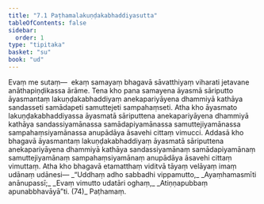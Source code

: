 ```yaml
---
title: "7.1 Paṭhamalakuṇḍakabhaddiyasutta"
tableOfContents: false
sidebar:
  order: 1
type: "tipitaka"
basket: "su"
book: "ud"
---
```



<DynamicBreadcrumb />

<Division number="61" book="ud" bookNo="18" page="170">

<Paragraph number="602" book="ud">
Evaṃ me sutaṃ—  ekaṃ samayaṃ bhagavā sāvatthiyaṃ viharati jetavane anāthapiṇḍikassa ārāme. Tena kho pana samayena āyasmā sāriputto āyasmantaṃ lakuṇḍakabhaddiyaṃ anekapariyāyena dhammiyā kathāya sandasseti samādapeti samuttejeti sampahaṃseti.
</Paragraph>

<Paragraph number="603" book="ud">
Atha kho āyasmato lakuṇḍakabhaddiyassa āyasmatā sāriputtena anekapariyāyena dhammiyā kathāya sandassiyamānassa samādapiyamānassa samuttejiyamānassa sampahaṃsiyamānassa anupādāya āsavehi cittaṃ vimucci.
</Paragraph>

<Paragraph number="604" book="ud">
Addasā kho bhagavā āyasmantaṃ lakuṇḍakabhaddiyaṃ āyasmatā sāriputtena anekapariyāyena dhammiyā kathāya sandassiyamānaṃ samādapiyamānaṃ samuttejiyamānaṃ sampahaṃsiyamānaṃ anupādāya āsavehi cittaṃ vimuttaṃ.
</Paragraph>

<Paragraph number="605" book="ud">
Atha kho bhagavā etamatthaṃ viditvā tāyaṃ velāyaṃ imaṃ udānaṃ udānesi—
</Paragraph>

<Paragraph number="606" type="verses" book="ud">
_“Uddhaṃ adho sabbadhi vippamutto,_  
_Ayaṃhamasmīti anānupassī;_  
_Evaṃ vimutto udatāri oghaṃ,_  
_Atiṇṇapubbaṃ apunabbhavāyā”ti. (74)_  


</Paragraph>
</Division>

<Paragraph number="607" type="center" book="ud">
Paṭhamaṃ.
</Paragraph>